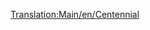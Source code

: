 [[Translation:Main/en/Centennial]]{{Template:Train/Fr
|Nom=Centennial
|Image=[[File:en/Centennial.png]]
|Coût=35 156£ (70 312$)
|Vitesse=112 km/h (70 mph)
|Poids=207 t
|Puissance=6600 cv (4924 kW)
|Entretien=2 361£ (4 722$)
|Conception=1972
|Vie=22
|Capacité=N/A
|Description=Aucune description n'a été encore écrite pour ce train. Si vous en savez quelque chose, éditez cette page et ajoutez-le!
|Réalité=La Centennial était une vraie locomotive, construite spécifiquement pour le chemin de fer Union Pacific. Leur nom vient de la célébration du centième anniversaire du [http://www.wikipedia.org/wiki/Golden Spike clou en or] (en anglais).

Les vraies Centennials furent conçues pour tirer des trains de fret sur la même ligne que la [http://www.wikipedia.org/wiki/fr:Big Boy (locomotive) Big Boy]. Depuis que l'Union Pacific a commencé à les acheter en 1969, elles ont pris le nom de Class 6900, avec leur nom de fabrication [http://www.wikipedia.org/wiki/EMD DDA40X DDA40X] (en anglais). Comme si la locomotive n'avait pas assez de noms, un de ses surnoms non-officiel est Big Boy 2 (à ne pas confondre avec la deuxième version des vraies Big Boy, qui furent aussi appelées Big Boy 2 à cause de changements de conception mineurs). Ces locomotives sont les plus grosses locomotives diésel jamais construites avec un poids de 270t (ce qui était trop pour que TTD puisse le gérer, ce qui fait qu'elles sont plus légères dans le jeu). Elles consistent en une unique armature (la plus longue armature unique de locomotive jamais construite?) et faisait une longueur étonnante de 30m entre les deux coupleurs. En interne, cet engin est en fait deux locomotives, chacune avec un moteur diésel V-16, alimentant un bogie. Ce n'était pas un schéma original, dans les années 1960 (ou avant, pour ce sujet), ce qui permettait de continuer avec un moteur même quand l'autre était en panne (une autre locomotive fameuse utilisant cette idée était la English Deltic). La locomotive a deux bogies, chacun avec 4 essieux supportés.

Bien que cette conception imposante ait fourni à la locomotive une grande puissance, cela avait un coût. Les bogies à quatre essieux pesait sur les voies, surtout dans les virages, où ils poussaient les rails sur le côté, réduisant de fait leur épaisseur (c'est un problème habituel avec les locomotives à vapeur). Comme le bogie de tête est toujours celui qui pèse le plus sur les voies (le suivant est tiré dans la direction de la voie par le premier), une autre locomotive plus petite était souvent utilisée devant les Centennials. Les deux moteurs diésel impliquaient aussi que si l'un d'eux avait un problème, toute la locomotive devait être envoyée en réparation (alors que deux locomotives avec un moteur chacune permettait d'en garder une en service quand l'autre était en panne).

Quand la technologie, autour des années 1980, a résolu certains des problèmes de contrôle des locomotives multiples pour un train, l'idée complète d'avoir deux moteurs dans une seule structure pour éviter l'utilisation de cela mourut, et les Centannials furent retirées. Aujourd'hui, seule une des 47 Centennials reste en service.

[http://www.steamlocomotive.com/centennials/ Centennials réelles] (en anglais)

}}